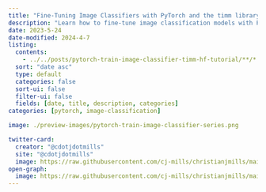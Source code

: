 ```yaml
---
title: "Fine-Tuning Image Classifiers with PyTorch and the timm library for Beginners"
description: "Learn how to fine-tune image classification models with PyTorch and the timm library by creating a hand gesture recognizer in this easy-to-follow guide for beginners." 
date: 2023-5-24
date-modified: 2024-4-7
listing:
  contents: 
    - ../../posts/pytorch-train-image-classifier-timm-hf-tutorial/**/*.md
  sort: "date asc"
  type: default
  categories: false
  sort-ui: false
  filter-ui: false
  fields: [date, title, description, categories]
categories: [pytorch, image-classification]

image: ./preview-images/pytorch-train-image-classifier-series.png

twitter-card:
  creator: "@cdotjdotmills"
  site: "@cdotjdotmills"
  image: https://raw.githubusercontent.com/cj-mills/christianjmills/main/series/tutorials/preview-images/pytorch-train-image-classifier-series.png
open-graph:
  image: https://raw.githubusercontent.com/cj-mills/christianjmills/main/series/tutorials/preview-images/pytorch-train-image-classifier-series.png
---
```

